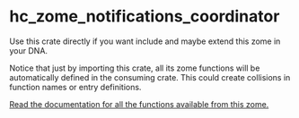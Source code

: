 
<Meta title="Backend/Coordinator" />

# hc_zome_notifications_coordinator

Use this crate directly if you want include and maybe extend this zome in your DNA.

Notice that just by importing this crate, all its zome functions will be automatically defined in the consuming crate. This could create collisions in function names or entry definitions.

[Read the documentation for all the functions available from this zome.](https://docs.rs/hc_zome_notifications_coordinator)
